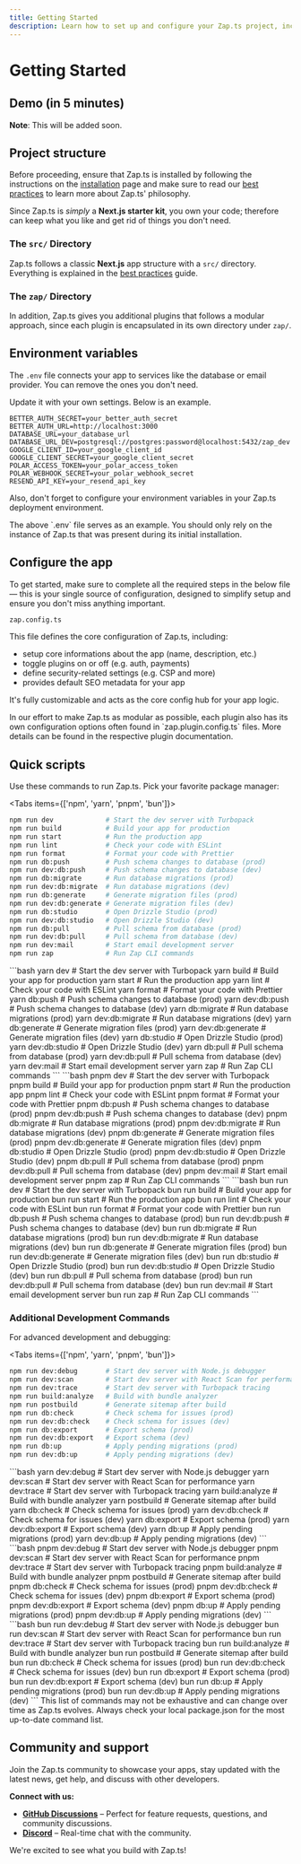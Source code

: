```yaml
---
title: Getting Started
description: Learn how to set up and configure your Zap.ts project, including environment variables, quick scripts, and CLI usage.
---
```


# Getting Started

## Demo (in 5 minutes)

**Note**: This will be added soon.

## Project structure

Before proceeding, ensure that Zap.ts is installed by following the instructions on the [installation](/docs/introduction/installation) page and make sure to read our [best practices](/docs/misc/best-practices) to learn more about Zap.ts' philosophy.

Since Zap.ts is _simply_ a **Next.js starter kit**, you own your code; therefore can keep what you like and get rid of things you don't need.

### The `src/` Directory

Zap.ts follows a classic **Next.js** app structure with a `src/` directory. Everything is explained in the [best practices](/docs/misc/best-practices) guide.

<Files>
  <Folder name="actions">
    <File name="server-action.ts" />
  </Folder>
  <Folder name="app" defaultOpen>
    <File name="layout.tsx" />
    <File name="page.tsx" />
    <File name="global.css" />
  </Folder>
  <Folder name="components">
    <File name="common/" />
    <File name="ui/" />
  </Folder>
  <Folder name="data">
    <File name="flags.ts" />
  </Folder>
  <Folder name="db">
    <File name="schema.ts" />
  </Folder>
  <Folder name="hooks">
    <File name="use-example.ts" />
  </Folder>
  <Folder name="lib">
    <File name="fetch.ts" />
  </Folder>
  <Folder name="providers">
    <File name="theme-provider.tsx" />
  </Folder>
  <Folder name="rpc">
    <File name="user.rpc.ts" />
  </Folder>
  <Folder name="schemas">
    <File name="user.schema.ts" />
  </Folder>
  <Folder name="services">
    <File name="user.service.ts" />
  </Folder>
  <Folder name="stores">
    <File name="user.store.ts" />
  </Folder>
  <Folder name="styles">
    <File name="global.css" />
  </Folder>
</Files>

### The `zap/` Directory

In addition, Zap.ts gives you additional plugins that follows a modular approach, since each plugin is encapsulated in its own directory under `zap/`.

<Files>
    <Folder name="zap">
        <Folder name="analytics" />
        <Folder name="auth" />
        <Folder name="db" />
        <Folder name="components" />
        <Folder name="mails" />
        <Folder name="payments" />
    </Folder>
</Files>

## Environment variables

The `.env` file connects your app to services like the database or email provider. You can remove the ones you don't need.

Update it with your own settings. Below is an example.

```dotenv
BETTER_AUTH_SECRET=your_better_auth_secret
BETTER_AUTH_URL=http://localhost:3000
DATABASE_URL=your_database_url
DATABASE_URL_DEV=postgresql://postgres:password@localhost:5432/zap_dev
GOOGLE_CLIENT_ID=your_google_client_id
GOOGLE_CLIENT_SECRET=your_google_client_secret
POLAR_ACCESS_TOKEN=your_polar_access_token
POLAR_WEBHOOK_SECRET=your_polar_webhook_secret
RESEND_API_KEY=your_resend_api_key
```

Also, don't forget to configure your environment variables in your Zap.ts deployment environment.

<Callout type="warn">
The above `.env` file serves as an example. You should only rely on the instance of Zap.ts that was present during its initial installation.
</Callout>

## Configure the app

To get started, make sure to complete all the required steps in the below file — this is your single source of configuration, designed to simplify setup and ensure you don't miss anything important.

```bash
zap.config.ts
```

This file defines the core configuration of Zap.ts, including:

- setup core informations about the app (name, description, etc.)
- toggle plugins on or off (e.g. auth, payments)
- define security-related settings (e.g. CSP and more)
- provides default SEO metadata for your app

It's fully customizable and acts as the core config hub for your app logic.

<Callout>
In our effort to make Zap.ts as modular as possible, each plugin also has its own configuration options often found in `zap.plugin.config.ts` files. More details can be found in the respective plugin documentation.
</Callout>

## Quick scripts

Use these commands to run Zap.ts. Pick your favorite package manager:

<Tabs items={['npm', 'yarn', 'pnpm', 'bun']}>
<Tab value="npm">
```bash
npm run dev             # Start the dev server with Turbopack
npm run build           # Build your app for production
npm run start           # Run the production app
npm run lint            # Check your code with ESLint
npm run format          # Format your code with Prettier
npm run db:push         # Push schema changes to database (prod)
npm run dev:db:push     # Push schema changes to database (dev)
npm run db:migrate      # Run database migrations (prod)
npm run dev:db:migrate  # Run database migrations (dev)
npm run db:generate     # Generate migration files (prod)
npm run dev:db:generate # Generate migration files (dev)
npm run db:studio       # Open Drizzle Studio (prod)
npm run dev:db:studio   # Open Drizzle Studio (dev)
npm run db:pull         # Pull schema from database (prod)
npm run dev:db:pull     # Pull schema from database (dev)
npm run dev:mail        # Start email development server
npm run zap             # Run Zap CLI commands
```
</Tab>
<Tab value="yarn">
```bash
yarn dev             # Start the dev server with Turbopack
yarn build           # Build your app for production
yarn start           # Run the production app
yarn lint            # Check your code with ESLint
yarn format          # Format your code with Prettier
yarn db:push         # Push schema changes to database (prod)
yarn dev:db:push     # Push schema changes to database (dev)
yarn db:migrate      # Run database migrations (prod)
yarn dev:db:migrate  # Run database migrations (dev)
yarn db:generate     # Generate migration files (prod)
yarn dev:db:generate # Generate migration files (dev)
yarn db:studio       # Open Drizzle Studio (prod)
yarn dev:db:studio   # Open Drizzle Studio (dev)
yarn db:pull         # Pull schema from database (prod)
yarn dev:db:pull     # Pull schema from database (dev)
yarn dev:mail        # Start email development server
yarn zap             # Run Zap CLI commands
```
</Tab>
<Tab value="pnpm">
```bash
pnpm dev             # Start the dev server with Turbopack
pnpm build           # Build your app for production
pnpm start           # Run the production app
pnpm lint            # Check your code with ESLint
pnpm format          # Format your code with Prettier
pnpm db:push         # Push schema changes to database (prod)
pnpm dev:db:push     # Push schema changes to database (dev)
pnpm db:migrate      # Run database migrations (prod)
pnpm dev:db:migrate  # Run database migrations (dev)
pnpm db:generate     # Generate migration files (prod)
pnpm dev:db:generate # Generate migration files (dev)
pnpm db:studio       # Open Drizzle Studio (prod)
pnpm dev:db:studio   # Open Drizzle Studio (dev)
pnpm db:pull         # Pull schema from database (prod)
pnpm dev:db:pull     # Pull schema from database (dev)
pnpm dev:mail        # Start email development server
pnpm zap             # Run Zap CLI commands
```
</Tab>
<Tab value="bun">
```bash
bun run dev             # Start the dev server with Turbopack
bun run build           # Build your app for production
bun run start           # Run the production app
bun run lint            # Check your code with ESLint
bun run format          # Format your code with Prettier
bun run db:push         # Push schema changes to database (prod)
bun run dev:db:push     # Push schema changes to database (dev)
bun run db:migrate      # Run database migrations (prod)
bun run dev:db:migrate  # Run database migrations (dev)
bun run db:generate     # Generate migration files (prod)
bun run dev:db:generate # Generate migration files (dev)
bun run db:studio       # Open Drizzle Studio (prod)
bun run dev:db:studio   # Open Drizzle Studio (dev)
bun run db:pull         # Pull schema from database (prod)
bun run dev:db:pull     # Pull schema from database (dev)
bun run dev:mail        # Start email development server
bun run zap             # Run Zap CLI commands
```
</Tab>
</Tabs>

### Additional Development Commands

For advanced development and debugging:

<Tabs items={['npm', 'yarn', 'pnpm', 'bun']}>
<Tab value="npm">
```bash
npm run dev:debug       # Start dev server with Node.js debugger
npm run dev:scan        # Start dev server with React Scan for performance
npm run dev:trace       # Start dev server with Turbopack tracing
npm run build:analyze   # Build with bundle analyzer
npm run postbuild       # Generate sitemap after build
npm run db:check        # Check schema for issues (prod)
npm run dev:db:check    # Check schema for issues (dev)
npm run db:export       # Export schema (prod)
npm run dev:db:export   # Export schema (dev)
npm run db:up           # Apply pending migrations (prod)
npm run dev:db:up       # Apply pending migrations (dev)
```
</Tab>
<Tab value="yarn">
```bash
yarn dev:debug       # Start dev server with Node.js debugger
yarn dev:scan        # Start dev server with React Scan for performance
yarn dev:trace       # Start dev server with Turbopack tracing
yarn build:analyze   # Build with bundle analyzer
yarn postbuild       # Generate sitemap after build
yarn db:check        # Check schema for issues (prod)
yarn dev:db:check    # Check schema for issues (dev)
yarn db:export       # Export schema (prod)
yarn dev:db:export   # Export schema (dev)
yarn db:up           # Apply pending migrations (prod)
yarn dev:db:up       # Apply pending migrations (dev)
```
</Tab>
<Tab value="pnpm">
```bash
pnpm dev:debug       # Start dev server with Node.js debugger
pnpm dev:scan        # Start dev server with React Scan for performance
pnpm dev:trace       # Start dev server with Turbopack tracing
pnpm build:analyze   # Build with bundle analyzer
pnpm postbuild       # Generate sitemap after build
pnpm db:check        # Check schema for issues (prod)
pnpm dev:db:check    # Check schema for issues (dev)
pnpm db:export       # Export schema (prod)
pnpm dev:db:export   # Export schema (dev)
pnpm db:up           # Apply pending migrations (prod)
pnpm dev:db:up       # Apply pending migrations (dev)
```
</Tab>
<Tab value="bun">
```bash
bun run dev:debug       # Start dev server with Node.js debugger
bun run dev:scan        # Start dev server with React Scan for performance
bun run dev:trace       # Start dev server with Turbopack tracing
bun run build:analyze   # Build with bundle analyzer
bun run postbuild       # Generate sitemap after build
bun run db:check        # Check schema for issues (prod)
bun run dev:db:check    # Check schema for issues (dev)
bun run db:export       # Export schema (prod)
bun run dev:db:export   # Export schema (dev)
bun run db:up           # Apply pending migrations (prod)
bun run dev:db:up       # Apply pending migrations (dev)
```
</Tab>
</Tabs>

<Callout type="warn">
This list of commands may not be exhaustive and can change over time as Zap.ts evolves. Always check your local package.json for the most up-to-date command list.
</Callout>

## Community and support

Join the Zap.ts community to showcase your apps, stay updated with the latest news, get help, and discuss with other developers.

**Connect with us:**

- [**GitHub Discussions**](https://github.com/alexandretrotel/zap.ts/discussions) – Perfect for feature requests, questions, and community discussions.
- [**Discord**](https://discord.gg/24hXMC3eAa) – Real-time chat with the community.

We're excited to see what you build with Zap.ts!
